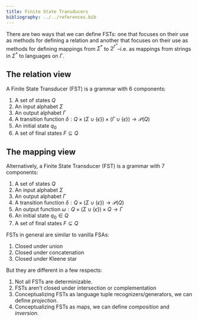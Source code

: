 ```yaml
---
title: Finite State Transducers
bibliography: ../../references.bib
---
```


There are two ways that we can define FSTs: one that focuses on their use as methods for defining a relation and another that focuses on their use as methods for defining mappings from $\Sigma^*$ to $2^{\Gamma^*}$–i.e. as mappings from strings in $\Sigma^*$ to languages on $\Gamma$.

## The relation view

A Finite State Transducer (FST) is a grammar with 6 components:

1. A set of states $Q$
2. An input alphabet $\Sigma$
3. An output alphabet $\Gamma$
4. A transition function $\delta : Q \times (\Sigma \cup \{\epsilon\}) \times (\Gamma \cup \{\epsilon\}) \rightarrow \mathcal{P}(Q)$
5. An initial state $q_0$
6. A set of final states $F \subseteq Q$

## The mapping view

Alternatively, a Finite State Transducer (FST) is a grammar with 7 components:

1. A set of states $Q$
2. An input alphabet $\Sigma$
3. An output alphabet $\Gamma$
4. A transition function $\delta : Q \times (\Sigma \cup \{\epsilon\}) \rightarrow \mathcal{P}(Q)$
5. An output function $\omega : Q \times (\Sigma \cup \{\epsilon\}) \times Q \rightarrow \Gamma$
6. An initial state $q_0 \in Q$
7. A set of final states $F \subseteq Q$

FSTs in general are similar to vanilla FSAs:

1. Closed under union
2. Closed under concatenation
3. Closed under Kleene star

But they are different in a few respects:

1. Not all FSTs are determinizable.
2. FSTs aren't closed under intersection or complementation
3. Conceptualizing FSTs as language tuple recognizers/generators, we can define *projection*.
4. Conceptualizing FSTs as maps, we can define *composition* and *inversion*.